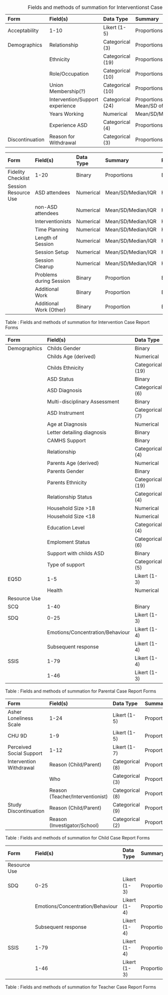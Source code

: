| Form          | Field(s)        | Data Type       | Summary     | Plot       |
|:--------------|:----------------|:----------------|:------------|:-----------|
| Acceptability | 1-10            | Likert (1-5)    | Proportions | Likert Plot|
| Demographics  | Relationship    | Categorical (3) | Proportions | Bar Chart  |
|               | Ethnicity       | Categorical (19)| Proportions | Bar Chart  |
|               | Role/Occupation | Categorical (10)| Proportions | Bar Chart  |
|               | Union Membership(?)| Categorical (10)| Proportions | Likert Plot|
|               | Intervention/Support experience | Categorical (24)| Proportions / Mean/SD of duration | Likert Plots |
|               | Years Working   | Numerical | Mean/SD/Median/IQR | Histogram |
|               | Experience ASD  | Categorical (4) | Proportions | Likert Plot|
| Discontinuation| Reason for Withdrawal| Categorical (3)| Proportions | Likert Plot|

Table: Fields and methods of summation for Interventionst Case Report Forms


| Form                 | Field(s)          | Data Type   | Summary            | Plot      |
|:---------------------|:------------------|:------------|:-------------------|:----------|
| Fidelity Checklist   | 1-20              | Binary      | Proportions        | Bar Chart |
| Session Resource Use | ASD attendees     | Numerical   | Mean/SD/Median/IQR | Histogram |
|                      | non-ASD attendees | Numerical   | Mean/SD/Median/IQR | Histogram |
|                      | Interventionists  | Numerical   | Mean/SD/Median/IQR | Histogram |
|                      | Time Planning     | Numerical   | Mean/SD/Median/IQR | Histogram |
|                      | Length of Session | Numerical   | Mean/SD/Median/IQR | Histogram |
|                      | Session Setup     | Numerical   | Mean/SD/Median/IQR | Histogram |
|                      | Session Clearup   | Numerical   | Mean/SD/Median/IQR | Histogram |
|                      | Problems during Session | Binary   | Proportion      | Bar Chart |
|                      | Additional Work   | Binary      | Proportion         | Bar Chart |
|                      | Additional Work (Other) | Binary   | Proportion      | Bar Chart |


Table : Fields and methods of summation for Intervention Case Report Forms

| Form                  | Field(s)        | Data Type   | Summary    | Plot       |
|:----------------------|:----------------|:------------|:-----------|:-----------|
| Demographics          | Childs Gender   | Binary      | Proportion | Bar Chart  |
|                       | Childs Age (derived) | Numerical   | Mean/SD/Median/IQR | Histogram   |
|                       | Childs Ethnicity| Categorical (19)| Proportions | Likert Plot|
|                       | ASD Status      | Binary      | Proportion | Bar Chart  |
|                       | ASD Diagnosis   | Categorical (6) | Proportion | Bar Chart  |
|                       | Multi-disciplinary Assessment | Binary | Proportion | Bar Chart  |
|                       | ASD Instrument  | Categorical (7) | Proportion  | Bar Chart |
|                       | Age at Diagnosis| Numerical       | Mean/SD/Median/IQR | Histogram |
|                       | Letter detailing diagnosis | Binary | Proportion | Bar Chart |
|                       | CAMHS Support | Binary | Proportion | Bar Chart |
|                       | Relationship    | Categorical (4)   | Proportion | Bar Chart   |
|                       | Parents Age (derived) | Numerical   | Mean/SD/Median/IQR | Histogram   |
|                       | Parents Gender  | Binary      | Proportion | Bar Chart  |
|                       | Parents Ethnicity| Categorical (19)| Proportions | Likert Plot|
|                       | Relationship Status | Categorical (4) | Proportions | Bar Chart |
|                       | Household Size >18  | Numerical   | Mean/SD/Median/IQR | Histogram  |
|                       | Household Size <18  | Numerical   | Mean/SD/Median/IQR | Histogram  |
|                       | Education Level     | Categorical (4) | Proportions | Bar Chart   |
|                       | Emploment Status    | Categorical (6) | Proportions | Bar Chart   |
|                       | Support with childs ASD | Binary      | Proportions | Bar Chart   |
|                       | Type of support     | Categorical (5) | Proportions | Bar Chart   |
| EQ5D                  | 1-5             | Likert (1-3)        | Proportions | Likert Plot |
|                       | Health          | Numerical       | Mean/SD/Median/IQR | Histogram |
| Resource Use          |             |       |  |   |
| SCQ                   | 1-40            | Binary      | Proportions | Bar Chart    |
| SDQ                   | 0-25            | Likert (1-3)| Proportions | Likert Plot  |
|                       | Emotions/Concentration/Behaviour | Likert (1-4) | Proportions | Likert Plot |
|                       | Subsequent response | Likert (1-4)  | Proportions  | Likert Plot |
| SSIS                  | 1-79            | Likert (1-4)      | Proportions  | Likert Plot |
|                       | 1-46            | Likert (1-3)      | Proportions  | Likert Plot |


Table : Fields and methods of summation for Parental Case Report Forms


| Form                     | Field(s)        | Data Type    | Summary     | Plot        |
|:------------------------ |:----------------|:-------------|:------------|:------------|
| Asher Loneliness Scale   | 1-24            | Likert (1-5) | Proportions | Likert Plot |
| CHU 9D                   | 1-9             | Likert (1-5) | Proportions | Likert Plot |
| Perceived Social Support | 1-12            | Likert (1-7) | Proportions | Likert Plot |
| Intervention Withdrawal  | Reason (Child/Parent) | Categorical (8) | Proportions | Bar Chart |
|                          | Who             | Categorical (3) | Proportions | Bar Chart |
|                          | Reason (Teacher/Interventionist) | Categorical (8) | Proportions | Bar Chart |
| Study Discontinuation    | Reason (Child/Parent) | Categorical (9) | Proportions | Bar Chart |
|                          | Reason (Investigator/School) | Categorical (2) | Proportions | Bar Chart |

Table : Fields and methods of summation for Child Case Report Forms


| Form         | Field(s)        | Data Type    | Summary     | Plot        |
|:------------ |:----------------|:-------------|:------------|:------------|
| Resource Use |             |  |  |  |
| SDQ          | 0-25            | Likert (1-3)| Proportions | Likert Plot  |
|              | Emotions/Concentration/Behaviour | Likert (1-4) | Proportions | Likert Plot |
|              | Subsequent response | Likert (1-4)  | Proportions  | Likert Plot |
| SSIS         | 1-79            | Likert (1-4)      | Proportions  | Likert Plot |
|              | 1-46            | Likert (1-3)      | Proportions  | Likert Plot |

Table : Fields and methods of summation for Teacher Case Report Forms
